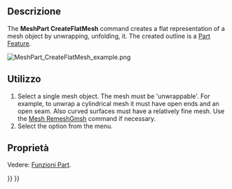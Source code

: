 <languages/>

<div class="mw-translate-fuzzy">
{{Docnav/it
|[[Mesh_Merge/it|Unisci]]
|[[MeshPart_CreateFlatFace/it|Sviluppa una faccia]]
|[[Mesh_Workbench/it|Mesh]]
|IconL=
|IconR=
|IconC=Workbench_Mesh.svg
}}
</div>

<div class="mw-translate-fuzzy">
{{GuiCommand/it
|Name=MeshPart_CreateFlatMesh
|Name/it=Sviluppa una mesh
|Empty=1
|MenuLocation=Mesh → Sviluppa una mesh
|Workbenches=[[Mesh_Workbench/it|Mesh]]
|SeeAlso=[[MeshPart_CreateFlatFace/it|Sviluppa una faccia]]
}}
</div>

<span id="Description"></span>
==Descrizione==

The '''MeshPart CreateFlatMesh''' command creates a flat representation of a mesh object by unwrapping, unfolding, it. The created outline is a [[Part_Feature|Part Feature]].

[[Image:MeshPart_CreateFlatMesh_example.png]]
{{Caption|A mesh object and, in red, its flat representation}}

<span id="Usage"></span>
==Utilizzo==

# Select a single mesh object. The mesh must be 'unwrappable'. For example, to unwrap a cylindrical mesh it must have open ends and an open seam. Also curved surfaces must have a relatively fine mesh. Use the [[Mesh_RemeshGmsh|Mesh RemeshGmsh]] command if necessary.
# Select the {{MenuCommand|Meshes → [[Image:MeshPart_CreateFlatMesh.svg|16px]] Unwrap mesh}} option from the menu.

<span id="Properties"></span>
== Proprietà ==

Vedere: [[Part_Feature/it|Funzioni Part]].


<div class="mw-translate-fuzzy">
{{Docnav/it
|[[Mesh_Merge/it|Unisci]]
|[[MeshPart_CreateFlatFace/it|Sviluppa una faccia]]
|[[Mesh_Workbench/it|Mesh]]
|IconL=
|IconR=
|IconC=Workbench_Mesh.svg
}}
</div>

{{Mesh Tools navi{{#translation:}}}}
{{Userdocnavi{{#translation:}}}}